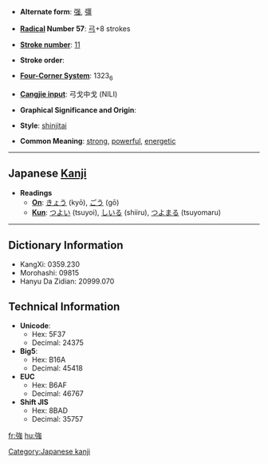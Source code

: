 * '''Alternate form''': [[强]], [[彊]]

* '''[[Wiktionary:Chinese radical index| Radical]] Number 57''': [[Wiktionary:Chinese radical index 弓|弓]]+8 strokes

* '''[[Wiktionary:Chinese total strokes index|Stroke number]]''': [[Wiktionary:Chinese total strokes index 11|11]]

* '''Stroke order''': 

* '''[[Wiktionary:Chinese four corner index|Four-Corner System]]''': 1323<sub>6</sub>

* '''[[Wiktionary:Chinese Cangjie index|Cangjie input]]''': 弓戈中戈 (NILI)

* '''Graphical Significance and Origin''': 

* '''Style''': [[shinjitai]] 

* '''Common Meaning''': [[strong]], [[powerful]], [[energetic]]

----

== Japanese [[Kanji]] ==

* '''Readings'''
** '''[[On]]''': [[きょう]] (kyō), [[ごう]] (gō)
** '''[[Kun]]''': [[つよい]] (tsuyoi), [[しいる]] (shiiru), [[つよまる]] (tsuyomaru)
 

----

== Dictionary Information ==

* KangXi: 0359.230
* Morohashi: 09815
* Hanyu Da Zidian: 20999.070

== Technical Information ==

* '''Unicode''':
** Hex: 5F37
** Decimal: 24375
* '''Big5''':
** Hex: B16A
** Decimal: 45418
* '''EUC'''
** Hex: B6AF
** Decimal: 46767
* '''Shift JIS'''
** Hex: 8BAD
** Decimal: 35757

[[Category:Japanese kanji]]

[[fr:強]]
[[hu:強]]